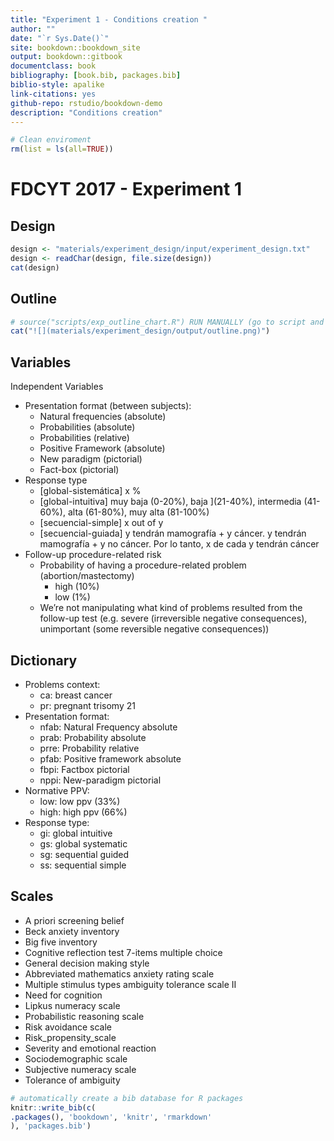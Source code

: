 ```yaml
--- 
title: "Experiment 1 - Conditions creation "
author: ""
date: "`r Sys.Date()`"
site: bookdown::bookdown_site
output: bookdown::gitbook
documentclass: book
bibliography: [book.bib, packages.bib]
biblio-style: apalike
link-citations: yes
github-repo: rstudio/bookdown-demo
description: "Conditions creation"
---
```


```r
# Clean enviroment
rm(list = ls(all=TRUE))
```

# FDCYT 2017 - Experiment 1

## Design

```r
design <- "materials/experiment_design/input/experiment_design.txt"
design <- readChar(design, file.size(design))
cat(design)
```

## Outline

```r
# source("scripts/exp_outline_chart.R") RUN MANUALLY (go to script and execute everything)
cat("![](materials/experiment_design/output/outline.png)")
```

## Variables

Independent Variables

* Presentation format (between subjects):
    + Natural frequencies (absolute)
    + Probabilities (absolute)
    + Probabilities (relative)
    + Positive Framework (absolute)
    + New paradigm (pictorial)
    + Fact-box (pictorial)

* Response type
    + [global-sistemática]  x %  
    + [global-intuitiva] muy baja (0-20%), baja ](21-40%), intermedia (41-60%), alta (61-80%), muy alta (81-100%)
    + [secuencial-simple] x out of y  
    + [secuencial-guiada] y tendrán mamografía + y cáncer. y tendrán mamografía + y no cáncer. Por lo tanto, x de cada y tendrán cáncer

* Follow-up procedure-related risk
    + Probability of having a procedure-related problem (abortion/mastectomy)
        + high (10%)
        + low (1%)
    + We're not manipulating what kind of problems resulted from the follow-up test (e.g. severe (irreversible negative consequences), unimportant (some reversible negative consequences))

## Dictionary

* Problems context:
    + ca: breast cancer
    + pr: pregnant trisomy 21
* Presentation format:
    + nfab: Natural Frequency absolute
    + prab: Probability absolute
    + prre: Probability relative
    + pfab: Positive framework absolute
    + fbpi: Factbox pictorial
    + nppi: New-paradigm pictorial
* Normative PPV:
    + low: low ppv (33%)
    + high: high ppv (66%)
* Response type:
    + gi: global intuitive
    + gs: global systematic
    + sg: sequential guided
    + ss: sequential simple
    
    
## Scales

* A priori screening belief
* Beck anxiety inventory
* Big five inventory
* Cognitive reflection test 7-items multiple choice
* General decision making style
* Abbreviated mathematics anxiety rating scale
* Multiple stimulus types ambiguity tolerance scale II
* Need for cognition
* Lipkus numeracy scale
* Probabilistic reasoning scale
* Risk avoidance scale
* Risk_propensity_scale
* Severity and emotional reaction
* Sociodemographic scale
* Subjective numeracy scale
* Tolerance of ambiguity

```r
# automatically create a bib database for R packages
knitr::write_bib(c(
.packages(), 'bookdown', 'knitr', 'rmarkdown'
), 'packages.bib')
```